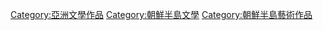 [[Category:亞洲文學作品|Category:亞洲文學作品]]
[[Category:朝鮮半島文學|Category:朝鮮半島文學]]
[[Category:朝鮮半島藝術作品|Category:朝鮮半島藝術作品]]